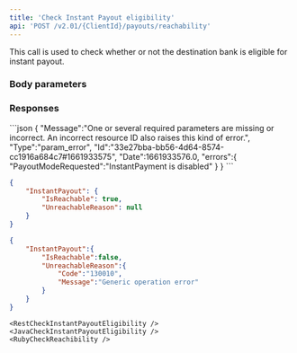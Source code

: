 ```yaml
---
title: 'Check Instant Payout eligibility'  
api: 'POST /v2.01/{ClientId}/payouts/reachability'  
---
```




This call is used to check whether or not the destination bank is eligible for instant payout.  

### Body parameters  

<PayoutModeRequested1 />  

<AuthorId1 />  

<DebitedFunds3 />  

<Fees2 />  

<DebitedWalletId />  

<BankAccountId />  

<BankWireRef />  

### Responses  

<AccordionGroup><Accordion title="200 - Bank is reachable">  

<IsReachableResponse />  

<UnreachableReasonResponse /></Accordion>

<Accordion title="200 - Bank is unreachable">  

<IsReachableResponse />  

<UnreachableReasonResponse /></Accordion>

</AccordionGroup>  
<AccordionGroup>  

<Accordion title="400 - Instant payment disabled ">
```json
{
    "Message":"One or several required parameters are missing or incorrect. An incorrect resource ID also raises this kind of error.",
    "Type":"param_error",
    "Id":"33e27bba-bb56-4d64-8574-cc1916a684c7#1661933575",
    "Date":1661933576.0,
    "errors":{
        "PayoutModeRequested":"InstantPayment is disabled"
    }
}  
 ```  
 </Accordion>

</AccordionGroup>  

<ResponseExample>  

```json 200 - Bank is reachable  
{
    "InstantPayout": {
        "IsReachable": true,
        "UnreachableReason": null
    }
}  
 ```  

```json 200 - Bank is unreachable  
{
    "InstantPayout":{
        "IsReachable":false,
        "UnreachableReason":{
            "Code":"130010",
            "Message":"Generic operation error"
        }
    }
}  
 ```  



</ResponseExample>  

<RequestExample>  

    <RestCheckInstantPayoutEligibility />
    <JavaCheckInstantPayoutEligibility />
    <RubyCheckReachibility />
    
</RequestExample>
